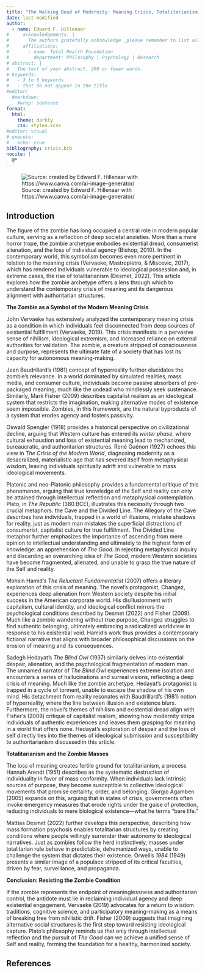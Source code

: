 ```yaml
---
title: "The Walking Dead of Modernity: Meaning Crisis, Totalitarianism, and the Search for The Good"
date: last-modified
author:
  - name: Edward F. Hillenaar
#     acknowledgements: | 
#       The authors gratefully acknowledge _please remember to list all relevant funding sources in the non-anonymized (unblinded) version_.
#     affiliations:
#       - name: Total Health Foundation
#         department: Philosophy | Psychology | Research
# abstract: |
#   The text of your abstract. 200 or fewer words.
# keywords:
#   - 3 to 6 keywords
#   - that do not appear in the title
#editor: 
  #markdown: 
    #wrap: sentence
format: 
  html:
    theme: darkly
    css: styles.scss
#editor: visual
# execute: 
#   echo: true
bibliography: crisis.bib
nocite: |
  @*
---
```


![Source: created by Edward F. Hillenaar with https://www.canva.com/ai-image-generator/](Isolation.png)

## **Introduction**

The figure of the zombie has long occupied a central role in modern popular culture, serving as a reflection of deep societal anxieties. More than a mere horror trope, the zombie archetype embodies existential dread, consumerist alienation, and the loss of individual agency (Bishop, 2010). In the contemporary world, this symbolism becomes even more pertinent in relation to the meaning crisis (Vervaeke, Mastropietro, & Miscevic, 2017), which has rendered individuals vulnerable to ideological possession and, in extreme cases, the rise of totalitarianism (Desmet, 2022). This article explores how the zombie archetype offers a lens through which to understand the contemporary crisis of meaning and its dangerous alignment with authoritarian structures.

**The Zombie as a Symbol of the Modern Meaning Crisis**

John Vervaeke has extensively analyzed the contemporary meaning crisis as a condition in which individuals feel disconnected from deep sources of existential fulfillment (Vervaeke, 2019). This crisis manifests in a pervasive sense of nihilism, ideological extremism, and increased reliance on external authorities for validation. The zombie, a creature stripped of consciousness and purpose, represents the ultimate fate of a society that has lost its capacity for autonomous meaning-making.

Jean Baudrillard’s (1981) concept of hyperreality further elucidates the zombie’s relevance. In a world dominated by simulated realities, mass media, and consumer culture, individuals become passive absorbers of pre-packaged meaning, much like the undead who mindlessly seek sustenance. Similarly, Mark Fisher (2009) describes capitalist realism as an ideological system that restricts the imagination, making alternative modes of existence seem impossible. Zombies, in this framework, are the natural byproducts of a system that erodes agency and fosters passivity.

Oswald Spengler (1918) provides a historical perspective on civilizational decline, arguing that Western culture has entered its *winter phase*, where cultural exhaustion and loss of existential meaning lead to mechanized, bureaucratic, and authoritarian structures. René Guénon (1927) echoes this view in *The Crisis of the Modern World*, diagnosing modernity as a desacralized, materialistic age that has severed itself from metaphysical wisdom, leaving individuals spiritually adrift and vulnerable to mass ideological movements.

Platonic and neo-Platonic philosophy provides a fundamental critique of this phenomenon, arguing that true knowledge of the Self and reality can only be attained through intellectual reflection and metaphysical contemplation. Plato, in *The Republic* (380 BCE), illustrates this necessity through two crucial metaphors: the Cave and the Divided Line. The Allegory of the Cave describes how individuals, trapped in a world of illusions, mistake shadows for reality, just as modern man mistakes the superficial distractions of consumerist, capitalist culture for true fulfillment. The Divided Line metaphor further emphasizes the importance of ascending from mere opinion to intellectual understanding and ultimately to the highest form of knowledge: an apprehension of *The Good*. In rejecting metaphysical inquiry and discarding an overarching idea of *The Good*, modern Western societies have become fragmented, alienated, and unable to grasp the true nature of the Self and reality.

Mohsin Hamid’s *The Reluctant Fundamentalist* (2007) offers a literary exploration of this crisis of meaning. The novel’s protagonist, Changez, experiences deep alienation from Western society despite his initial success in the American corporate world. His disillusionment with capitalism, cultural identity, and ideological conflict mirrors the psychological conditions described by Desmet (2022) and Fisher (2009). Much like a zombie wandering without true purpose, Changez struggles to find authentic belonging, ultimately embracing a radicalized worldview in response to his existential void. Hamid’s work thus provides a contemporary fictional narrative that aligns with broader philosophical discussions on the erosion of meaning and its consequences.

Sadegh Hedayat’s *The Blind Owl* (1937) similarly delves into existential despair, alienation, and the psychological fragmentation of modern man. The unnamed narrator of *The Blind Owl* experiences extreme isolation and encounters a series of hallucinations and surreal visions, reflecting a deep crisis of meaning. Much like the zombie archetype, Hedayat’s protagonist is trapped in a cycle of torment, unable to escape the shadow of his own mind. His detachment from reality resonates with Baudrillard’s (1981) notion of hyperreality, where the line between illusion and existence blurs. Furthermore, the novel’s themes of nihilism and existential dread align with Fisher’s (2009) critique of capitalist realism, showing how modernity strips individuals of authentic experiences and leaves them grasping for meaning in a world that offers none. Hedayat’s exploration of despair and the loss of self directly ties into the themes of ideological submission and susceptibility to authoritarianism discussed in this article.

**Totalitarianism and the Zombie Masses**

The loss of meaning creates fertile ground for totalitarianism, a process Hannah Arendt (1951) describes as the systematic destruction of individuality in favor of mass conformity. When individuals lack intrinsic sources of purpose, they become susceptible to collective ideological movements that promise certainty, order, and belonging. Giorgio Agamben (2005) expands on this, arguing that in states of crisis, governments often invoke emergency measures that erode rights under the guise of protection, reducing individuals to mere biological existence—what he terms “bare life.”

Mattias Desmet (2022) further develops this perspective, describing how mass formation psychosis enables totalitarian structures by creating conditions where people willingly surrender their autonomy to ideological narratives. Just as zombies follow the herd instinctively, masses under totalitarian rule behave in predictable, dehumanized ways, unable to challenge the system that dictates their existence. Orwell’s *1984* (1949) presents a similar image of a populace stripped of its critical faculties, driven by fear, surveillance, and propaganda.

**Conclusion: Resisting the Zombie Condition**

If the zombie represents the endpoint of meaninglessness and authoritarian control, the antidote must lie in reclaiming individual agency and deep existential engagement. Vervaeke (2019) advocates for a return to wisdom traditions, cognitive science, and participatory meaning-making as a means of breaking free from nihilistic drift. Fisher (2009) suggests that imagining alternative social structures is the first step toward resisting ideological capture. Plato’s philosophy reminds us that only through intellectual reflection and the pursuit of *The Good* can we achieve a unified sense of Self and reality, forming the foundation for a healthy, harmonized society.

## **References**
